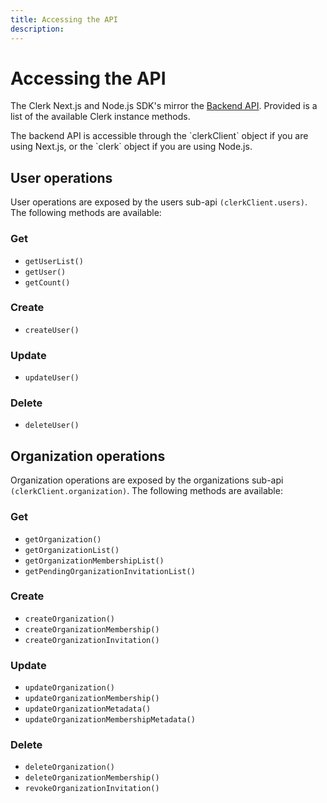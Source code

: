 ```yaml
---
title: Accessing the API
description: 
---
```


# Accessing the API

The Clerk Next.js and Node.js SDK's mirror the [Backend API](https://github.com/clerkinc/javascript/tree/main/packages/backend/src/api/endpoints). Provided is a list of the available Clerk instance methods.

<Callout>
  The backend API is accessible through the `clerkClient` object if you are using Next.js, or the `clerk` object if you are using Node.js.
</Callout>

## User operations

User operations are exposed by the users sub-api `(clerkClient.users)`. The following methods are available:

### Get

- `getUserList()`
- `getUser()`
- `getCount()`

### Create

- `createUser()`

### Update

- `updateUser()`

### Delete

- `deleteUser()`

## Organization operations

Organization operations are exposed by the organizations sub-api `(clerkClient.organization)`. The following methods are available:

### Get

- `getOrganization()`
- `getOrganizationList()`
- `getOrganizationMembershipList()`
- `getPendingOrganizationInvitationList()`

### Create

- `createOrganization()`
- `createOrganizationMembership()`
- `createOrganizationInvitation()`

### Update

- `updateOrganization()`
- `updateOrganizationMembership()`
- `updateOrganizationMetadata()`
- `updateOrganizationMembershipMetadata()`

### Delete

- `deleteOrganization()`
- `deleteOrganizationMembership()`
- `revokeOrganizationInvitation()`

